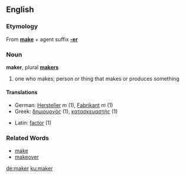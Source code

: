 ==English==
===Etymology===
From '''[[make]]''' + agent suffix '''[[-er]]'''

===Noun===
'''maker''', plural '''[[makers]]'''

# one who makes; person or thing that makes or produces something

====Translations====
{{Top}}
*German: [[Hersteller]] ''m'' (1), [[Fabrikant]] ''m'' (1)
*Greek: [[δημιουργός]] (1), [[κατασκευαστής]] (1)
{{Mid}}
*Latin: [[factor]] (1)
{{Bottom}}


===Related Words===
*[[make]]
*[[makeover]]

[[de:maker]]
[[ku:maker]]